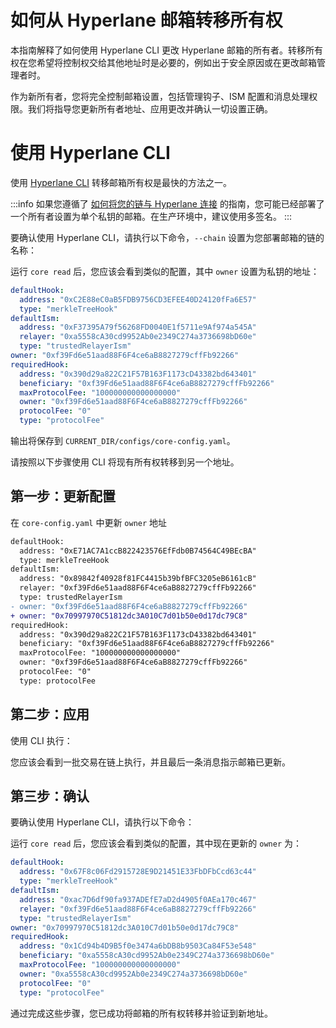 
# 如何从 Hyperlane 邮箱转移所有权

本指南解释了如何使用 Hyperlane CLI 更改 Hyperlane 邮箱的所有者。转移所有权在您希望将控制权交给其他地址时是必要的，例如出于安全原因或在更改邮箱管理者时。

作为新所有者，您将完全控制邮箱设置，包括管理钩子、ISM 配置和消息处理权限。我们将指导您更新所有者地址、应用更改并确认一切设置正确。

# 使用 Hyperlane CLI

使用 [Hyperlane CLI](https://hyperlane.cc/docs/reference/cli) 转移邮箱所有权是最快的方法之一。

<PrerequisitesPartial />

:::info
如果您遵循了 [如何将您的链与 Hyperlane 连接](/docs/deploy-hyperlane) 的指南，您可能已经部署了一个所有者设置为单个私钥的邮箱。在生产环境中，建议使用多签名。
:::

要确认使用 Hyperlane CLI，请执行以下命令，`--chain` 设置为您部署邮箱的链的名称：

<CoreReadChainPartial />

运行 `core read` 后，您应该会看到类似的配置，其中 `owner` 设置为私钥的地址：

```yaml {8}
defaultHook:
  address: "0xC2E88eC0aB5FDB9756CD3EFEE40D24120fFa6E57"
  type: "merkleTreeHook"
defaultIsm:
  address: "0xF37395A79f56268FD0040E1f5711e9Af974a545A"
  relayer: "0xa5558cA30cd9952Ab0e2349C274a3736698bD60e"
  type: "trustedRelayerIsm"
owner: "0xf39Fd6e51aad88F6F4ce6aB8827279cffFb92266"
requiredHook:
  address: "0x390d29a822C21F57B163F1173cD43382bd643401"
  beneficiary: "0xf39Fd6e51aad88F6F4ce6aB8827279cffFb92266"
  maxProtocolFee: "100000000000000000"
  owner: "0xf39Fd6e51aad88F6F4ce6aB8827279cffFb92266"
  protocolFee: "0"
  type: "protocolFee"
```

输出将保存到 `CURRENT_DIR/configs/core-config.yaml`。

请按照以下步骤使用 CLI 将现有所有权转移到另一个地址。

## 第一步：更新配置

在 `core-config.yaml` 中更新 `owner` 地址

```diff title="core-config.yaml"
defaultHook:
  address: "0xE71AC7A1ccB822423576EfFdb0B74564C49BEcBA"
  type: merkleTreeHook
defaultIsm:
  address: "0x89842f40928f81FC4415b39bfBFC3205eB6161cB"
  relayer: "0xf39Fd6e51aad88F6F4ce6aB8827279cffFb92266"
  type: trustedRelayerIsm
- owner: "0xf39Fd6e51aad88F6F4ce6aB8827279cffFb92266"
+ owner: "0x70997970C51812dc3A010C7d01b50e0d17dc79C8"
requiredHook:
  address: "0x390d29a822C21F57B163F1173cD43382bd643401"
  beneficiary: "0xf39Fd6e51aad88F6F4ce6aB8827279cffFb92266"
  maxProtocolFee: "100000000000000000"
  owner: "0xf39Fd6e51aad88F6F4ce6aB8827279cffFb92266"
  protocolFee: "0"
  type: protocolFee
```

## 第二步：应用

使用 CLI 执行：

<CoreApplyChainPartial />

您应该会看到一批交易在链上执行，并且最后一条消息指示邮箱已更新。

## 第三步：确认

要确认使用 Hyperlane CLI，请执行以下命令：

<CoreReadChainPartial />

运行 `core read` 后，您应该会看到类似的配置，其中现在更新的 `owner` 为：

```yaml {8}
defaultHook:
  address: "0x67F8c06Fd2915728E9D21451E33FbDFbCcd63c44"
  type: "merkleTreeHook"
defaultIsm:
  address: "0xac7D6df90fa937ADEfE7aD2d4905f0AEa170c467"
  relayer: "0xf39Fd6e51aad88F6F4ce6aB8827279cffFb92266"
  type: "trustedRelayerIsm"
owner: "0x70997970C51812dc3A010C7d01b50e0d17dc79C8"
requiredHook:
  address: "0x1Cd94b4D9B5f0e3474a6bDB8b9503Ca84F53e548"
  beneficiary: "0xa5558cA30cd9952Ab0e2349C274a3736698bD60e"
  maxProtocolFee: "100000000000000000"
  owner: "0xa5558cA30cd9952Ab0e2349C274a3736698bD60e"
  protocolFee: "0"
  type: "protocolFee"
```

通过完成这些步骤，您已成功将邮箱的所有权转移并验证到新地址。
